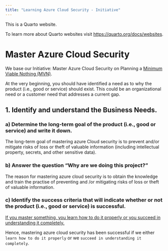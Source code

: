 ```yaml
---
title: "Learning Azure Cloud Security - Initiative"
---
```


This is a Quarto website.

To learn more about Quarto websites visit <https://quarto.org/docs/websites>.

# Master Azure Cloud Security

We base our Initiative: Master Azure Cloud Security on Planning a [Minimum Viable Nothing (MVN)](https://github.com/vanHeemstraSystems/minimum-viable-nothing).

At the very beginning, you should have identified a need as to why the product (i.e., good or service) should exist. This could be an organizational need or a customer need that addresses a current gap.

## 1. Identify and understand the **Business Needs**.

### a) Determine the **long-term goal** of the product (i.e., good or service) and write it down.

The long-term goal of mastering azure Cloud security is to prevent and/or mitigate risks of loss or theft of valuable information (including intellectual property, secrets, and other sensitive data).

### b) Answer the question "**Why are we doing this project?**"

The reason for mastering azure cloud security is to obtain the knowledge and train the practise of preventing and /or mitigating risks of loss or theft of valuable information.

### c) Identify the **success criteria** that will indicate whether or not the product (i.e., good or service) is successful.

[If you master something, you learn how to do it properly or you succeed in understanding it completely.](https://www.collinsdictionary.com/dictionary/english/master-a-subject#:~:text=If%20you%20master%20something%2C%20you,succeed%20in%20understanding%20it%20completely.) 

Hence, mastering azure cloud security has been successful if we either ```learn how to do it properly``` or we ```succeed in understanding it completely```.
